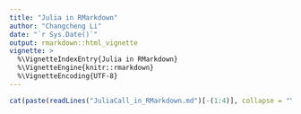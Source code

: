 ```yaml
---
title: "Julia in RMarkdown"
author: "Changcheng Li"
date: "`r Sys.Date()`"
output: rmarkdown::html_vignette
vignette: >
  %\VignetteIndexEntry{Julia in RMarkdown}
  %\VignetteEngine{knitr::rmarkdown}
  %\VignetteEncoding{UTF-8}
---
```


```r
cat(paste(readLines("JuliaCall_in_RMarkdown.md")[-(1:4)], collapse = "\n"))
```
